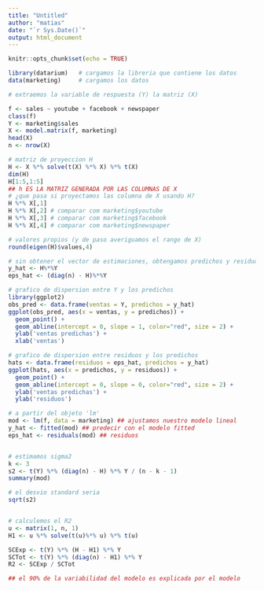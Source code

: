 ```yaml
---
title: "Untitled"
author: "matias"
date: "`r Sys.Date()`"
output: html_document
---
```


```r
knitr::opts_chunk$set(echo = TRUE)
```

```r
library(datarium)   # cargamos la libreria que contiene los datos
data(marketing)     # cargamos los datos

# extraemos la variable de respuesta (Y) la matriz (X)

f <- sales ~ youtube + facebook + newspaper
class(f)
Y <- marketing$sales
X <- model.matrix(f, marketing)
head(X)
n <- nrow(X)

# matriz de proyeccion H
H <- X %*% solve(t(X) %*% X) %*% t(X)
dim(H)
H[1:5,1:5]
## h ES LA MATRIZ GENERADA POR LAS COLUMNAS DE X 
# ¿que pasa si proyectamos las columna de X usando H?
H %*% X[,1]
H %*% X[,2] # comparar com marketing$youtube
H %*% X[,3] # comparar com marketing$facebook
H %*% X[,4] # comparar com marketing$newspaper

# valores propios (y de paso averiguamos el rango de X)
round(eigen(H)$values,4)

# sin obtener el vector de estimaciones, obtengamos predichos y residuos
y_hat <- H%*%Y
eps_hat <- (diag(n) - H)%*%Y

# grafico de dispersion entre Y y los predichos
library(ggplot2)
obs_pred <- data.frame(ventas = Y, predichos = y_hat)
ggplot(obs_pred, aes(x = ventas, y = predichos)) +
  geom_point() +
  geom_abline(intercept = 0, slope = 1, color="red", size = 2) +
  ylab('ventas predichas') + 
  xlab('ventas')

# grafico de dispersion entre residuos y los predichos
hats <- data.frame(residuos = eps_hat, predichos = y_hat)
ggplot(hats, aes(x = predichos, y = residuos)) +
  geom_point() +
  geom_abline(intercept = 0, slope = 0, color="red", size = 2) +
  ylab('ventas predichas') + 
  ylab('residuos')

# a partir del objeto 'lm' 
mod <- lm(f, data = marketing) ## ajustamos nuestro modelo lineal
y_hat <- fitted(mod) ## predecir con el modelo fitted
eps_hat <- residuals(mod) ## residuos


# estimamos sigma2
k <- 3
s2 <- t(Y) %*% (diag(n) - H) %*% Y / (n - k - 1)
summary(mod)

# el desvio standard seria
sqrt(s2)


# calculemos el R2
u <- matrix(1, n, 1)
H1 <- u %*% solve(t(u)%*% u) %*% t(u)

SCExp <- t(Y) %*% (H - H1) %*% Y
SCTot <- t(Y) %*% (diag(n) - H1) %*% Y
R2 <- SCExp / SCTot

## el 90% de la variabilidad del modelo es explicada por el modelo 


```

